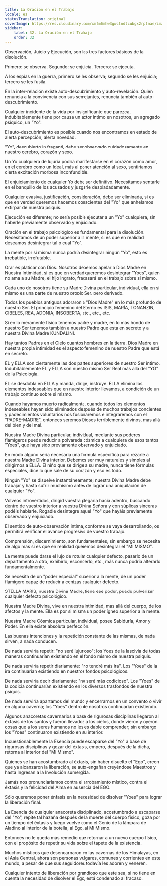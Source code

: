 ```yaml
---
title: La Oración en el Trabajo
locale: es
statusTranslation: original
coverImage: https://res.cloudinary.com/xmfm6mhw3gwctndtcubgx2rptnae/image/upload/v1740468922/small_cover_tratado_de_psicologia_revolucionaria_a4c0dca4e0.webp
sidebar:
    label: 32. La Oración en el Trabajo
    order: 32
---
```

Observación, Juicio y Ejecución, son los tres factores básicos de la disolución.

Primero: se observa. Segundo: se enjuicia. Tercero: se ejecuta.

A los espías en la guerra, primero se les observa; segundo se les enjuicia; tercero se les fusila.

En la inter-relación existe auto-descubrimiento y auto-revelación. Quien renuncia a la convivencia con sus semejantes, renuncia también al auto-descubrimiento.

Cualquier incidente de la vida por insignificante que parezca, indubitablemente tiene por causa un actor íntimo en nosotros, un agregado psíquico, un "Yo".

El auto-descubrimiento es posible cuando nos encontramos en estado de alerta percepción, alerta novedad.

"Yo", descubierto in fraganti, debe ser observado cuidadosamente en nuestro cerebro, corazón y sexo.

Un Yo cualquiera de lujuria podría manifestarse en el corazón como amor, en el cerebro como un Ideal, más al poner atención al sexo, sentiríamos cierta excitación morbosa inconfundible.

El enjuiciamiento de cualquier Yo debe ser definitivo. Necesitamos sentarle en el banquillo de los acusados y juzgarle despiadadamente.

Cualquier evasiva, justificación, consideración, debe ser eliminada, si es que en verdad queremos hacemos conscientes del "Yo" que anhelamos extirpar de nuestra psiquis.

Ejecución es diferente; no sería posible ejecutar a un "Yo" cualquiera, sin haberle previamente observado y enjuiciado.

Oración en el trabajo psicológico es fundamental para la disolución. Necesitamos de un poder superior a la mente, si es que en realidad deseamos desintegrar tal o cual "Yo".

La mente por si misma nunca podría desintegrar ningún "Yo", esto es irrebatible, irrefutable.

Orar es platicar con Dios. Nosotros debemos apelar a Dios Madre en Nuestra Intimidad, si es que en verdad queremos desintegrar "Yoes", quien no ama a su Madre, el hijo ingrato, fracasará en el trabajo sobre si mismo.

Cada uno de nosotros tiene su Madre Divina particular, individual, ella en si mismo es una parte de nuestro propio Ser, pero derivado.

Todos los pueblos antiguos adoraron a "Dios Madre" en lo más profundo de nuestro Ser. El principio femenino del Eterno es ISIS, MARÍA, TONANZIN, CIBELES, REA, ADONIA, INSOBERTA, etc., etc., etc.

Si en lo meramente físico tenemos padre y madre, en lo más hondo de nuestro Ser tenemos también a nuestro Padre que esta en secreto y a nuestra Divina Madre KUNDALINI.

Hay tantos Padres en el Cielo cuantos hombres en la tierra. Dios Madre en nuestra propia intimidad es el aspecto femenino de nuestro Padre que está en secreto.

EL y ELLA son ciertamente las dos partes superiores de nuestro Ser intimo. Indubitablemente EL y ELLA son nuestro mismo Ser Real más allá del "YO" de la Psicología.

EL se desdobla en ELLA y manda, dirige, instruye. ELLA elimina los elementos indeseables que en nuestro interior llevamos, a condición de un trabajo continuo sobre si mismo.

Cuando hayamos muerto radicalmente, cuando todos los elementos indeseables hayan sido eliminados después de muchos trabajos concientes y padecimientos voluntarios nos fusionaremos e integraremos con el "PADRE-MADRE", entonces seremos Dioses terriblemente divinos, mas allá del bien y del mal.

Nuestra Madre Divina particular, individual, mediante sus poderes flamígeros puede reducir a polvareda cósmica a cualquiera de esos tantos "Yoes", que haya sido previamente observado y enjuiciado.

En modo alguno sería necesaria una fórmula específica para rezarle a nuestra Madre Divina interior. Debemos ser muy naturales y simples al dirigirnos a ELLA. El niño que se dirige a su madre, nunca tiene fórmulas especiales, dice lo que sale de su corazón y eso es todo.

Ningún "Yo" se disuelve instantáneamente; nuestra Divina Madre debe trabajar y hasta sufrir muchísimo antes de lograr una aniquilación de cualquier "Yo".

Volveos introvertidos, dirigid vuestra plegaria hacia adentro, buscando dentro de vuestro interior a vuestra Divina Señora y con súplicas sinceras podéis hablarle. Rogadle desintegre aquel "Yo" que hayáis previamente observado y enjuiciado.

El sentido de auto-observación intima, conforme se vaya desarrollando, os permitirá verificar el avance progresivo de vuestro trabajo.

Comprensión, discernimiento, son fundamentales, sin embargo se necesita de algo mas si es que en realidad queremos desintegrar el "MI MISMO".

La mente puede darse el lujo de rotular cualquier defecto, pasarlo de un departamento a otro, exhibirlo, esconderlo, etc., más nunca podría alterarlo fundamentalmente.

Se necesita de un "poder especial" superior a la mente, de un poder flamígero capaz de reducir a cenizas cualquier defecto.

STELLA MARIS, nuestra Divina Madre, tiene ese poder, puede pulverizar cualquier defecto psicológico.

Nuestra Madre Divina, vive en nuestra intimidad, mas allá del cuerpo, de los afectos y la mente. Ella es por si misma un poder ígneo superior a la mente.

Nuestra Madre Cósmica particular, individual, posee Sabiduría, Amor y Poder. En ella existe absoluta perfección.

Las buenas intenciones y la repetición constante de las mismas, de nada sirven, a nada conducen.

De nada serviría repetir: "no seré lujurioso"; los Yoes de la lascivia de todas maneras continuarían existiendo en el fondo mismo de nuestra psiquis.

De nada serviría repetir diariamente: "no tendré más ira". Los "Yoes" de la ira continuarían existiendo en nuestros fondos psicológicos.

De nada serviría decir diariamente: "no seré más codicioso". Los "Yoes" de la codicia continuarían existiendo en los diversos trasfondos de nuestra psiquis.

De nada serviría apartamos del mundo y encerrarnos en un convento o vivir en alguna caverna; los "Yoes" dentro de nosotros continuarían existiendo.

Algunos anacoretas cavernarios a base de rigurosas disciplinas llegaron al éxtasis de los santos y fueron llevados a los cielos, donde vieron y oyeron cosas que a los seres humanos no les es dable comprender; sin embargo los "Yoes" continuaron existiendo en su interior.

Incuestionablemente la Esencia puede escaparse del "Yo" a base de rigurosas disciplinas y gozar del éxtasis, empero, después de la dicha, retorna al interior del "Mi Mismo".

Quienes se han acostumbrado al éxtasis, sin haber disuelto el "Ego", creen que ya alcanzaron la liberación, se auto-engañan creyéndose Maestros y hasta Ingresan a la Involución sumergida.

Jamás nos pronunciaríamos contra el arrobamiento místico, contra el éxtasis y la felicidad del Alma en ausencia del EGO.

Sólo queremos poner énfasis en la necesidad de disolver "Yoes" para lograr la liberación final.

La Esencia de cualquier anacoreta disciplinado, acostumbrado a escaparse del "Yo", repite tal hazaña después de la muerte del cuerpo físico, goza por un tiempo del éxtasis y luego vuelve como el Genio de la lámpara de Aladino al interior de la botella, al Ego, al Mi Mismo.

Entonces no le queda más remedio que retornar a un nuevo cuerpo físico, con el propósito de repetir su vida sobre el tapete de la existencia.

Muchos místicos que desencarnaron en las cavernas de los Himalayas, en el Asia Central, ahora son personas vulgares, comunes y corrientes en este mundo, a pesar de que sus seguidores todavía les adoren y veneren.

Cualquier intento de liberación por grandioso que este sea, si no tiene en cuenta la necesidad de disolver el Ego, está condenado al fracaso.
